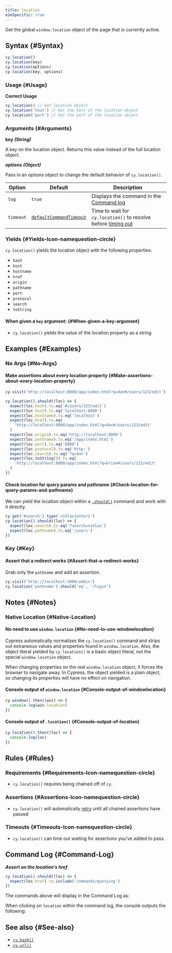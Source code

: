 ```yaml
---
title: location
e2eSpecific: true
---
```


Get the global `window.location` object of the page that is currently active.

## Syntax {#Syntax}

```javascript
cy.location()
cy.location(key)
cy.location(options)
cy.location(key, options)
```

### Usage {#Usage}

**<Icon name="check-circle" color="green" /> Correct Usage**

```javascript
cy.location() // Get location object
cy.location('host') // Get the host of the location object
cy.location('port') // Get the port of the location object
```

### Arguments {#Arguments}

**<Icon name="angle-right" /> key** **_(String)_**

A key on the location object. Returns this value instead of the full location
object.

**<Icon name="angle-right" /> options** **_(Object)_**

Pass in an options object to change the default behavior of `cy.location()`.

| Option    | Default                                                              | Description                                                                              |
| --------- | -------------------------------------------------------------------- | ---------------------------------------------------------------------------------------- |
| `log`     | `true`                                                               | Displays the command in the [Command log](/guides/core-concepts/cypress-app#Command-Log) |
| `timeout` | [`defaultCommandTimeout`](/guides/references/configuration#Timeouts) | Time to wait for `cy.location()` to resolve before [timing out](#Timeouts)               |

### Yields [<Icon name="question-circle"/>](/guides/core-concepts/introduction-to-cypress#Subject-Management) {#Yields-Icon-namequestion-circle}

`cy.location()` yields the location object with the following properties:

- `hash`
- `host`
- `hostname`
- `href`
- `origin`
- `pathname`
- `port`
- `protocol`
- `search`
- `toString`

#### When given a `key` argument: {#When-given-a-key-argument}

- `cy.location()` yields the value of the location property as a string

## Examples {#Examples}

### No Args {#No-Args}

#### Make assertions about every location property {#Make-assertions-about-every-location-property}

```javascript
cy.visit('http://localhost:8000/app/index.html?q=dan#/users/123/edit')

cy.location().should((loc) => {
  expect(loc.hash).to.eq('#/users/123/edit')
  expect(loc.host).to.eq('localhost:8000')
  expect(loc.hostname).to.eq('localhost')
  expect(loc.href).to.eq(
    'http://localhost:8000/app/index.html?q=dan#/users/123/edit'
  )
  expect(loc.origin).to.eq('http://localhost:8000')
  expect(loc.pathname).to.eq('/app/index.html')
  expect(loc.port).to.eq('8000')
  expect(loc.protocol).to.eq('http:')
  expect(loc.search).to.eq('?q=dan')
  expect(loc.toString()).to.eq(
    'http://localhost:8000/app/index.html?q=brian#/users/123/edit'
  )
})
```

#### Check location for query params and pathname {#Check-location-for-query-params-and-pathname}

We can yield the location object within a [`.should()`](/api/commands/should)
command and work with it directly.

```javascript
cy.get('#search').type('niklas{enter}')
cy.location().should((loc) => {
  expect(loc.search).to.eq('?search=niklas')
  expect(loc.pathname).to.eq('/users')
})
```

### Key {#Key}

#### Assert that a redirect works {#Assert-that-a-redirect-works}

Grab only the `pathname` and add an assertion.

```javascript
cy.visit('http://localhost:3000/admin')
cy.location('pathname').should('eq', '/login')
```

## Notes {#Notes}

### Native Location {#Native-Location}

#### No need to use `window.location` {#No-need-to-use-windowlocation}

Cypress automatically normalizes the `cy.location()` command and strips out
extraneous values and properties found in `window.location`. Also, the object
literal yielded by `cy.location()` is a basic object literal, not the special
`window.location` object.

When changing properties on the real `window.location` object, it forces the
browser to navigate away. In Cypress, the object yielded is a plain object, so
changing its properties will have no effect on navigation.

#### Console output of `window.location` {#Console-output-of-windowlocation}

```javascript
cy.window().then((win) => {
  console.log(win.location)
})
```

<DocsImage src="/img/api/location/window-location-object-printed-in-console-log.png" alt="Console.log of window.location" ></DocsImage>

#### Console output of `.location()` {#Console-output-of-location}

```javascript
cy.location().then((loc) => {
  console.log(loc)
})
```

<DocsImage src="/img/api/location/special-cypress-location-object-logged-in-console-output.png" alt="Console Log of Cypress location command" ></DocsImage>

## Rules {#Rules}

### Requirements [<Icon name="question-circle"/>](/guides/core-concepts/introduction-to-cypress#Chains-of-Commands) {#Requirements-Icon-namequestion-circle}

- `cy.location()` requires being chained off of `cy`.

### Assertions [<Icon name="question-circle"/>](/guides/core-concepts/introduction-to-cypress#Assertions) {#Assertions-Icon-namequestion-circle}

- `cy.location()` will automatically
[retry](/guides/core-concepts/retry-ability) until all chained assertions have
passed

### Timeouts [<Icon name="question-circle"/>](/guides/core-concepts/introduction-to-cypress#Timeouts) {#Timeouts-Icon-namequestion-circle}

- `cy.location()` can time out waiting for assertions you've added to
pass.

## Command Log {#Command-Log}

**_Assert on the location's href_**

```javascript
cy.location().should((loc) => {
  expect(loc.href).to.include('commands/querying')
})
```

The commands above will display in the Command Log as:

<DocsImage src="/img/api/location/make-assertion-about-location-url-in-tests.png" alt="Command Log of Cypress location command" ></DocsImage>

When clicking on `location` within the command log, the console outputs the
following:

<DocsImage src="/img/api/location/location-object-in-console-log.png" alt="Console Log of Cypress location command" ></DocsImage>

## See also {#See-also}

- [`cy.hash()`](/api/commands/hash)
- [`cy.url()`](/api/commands/url)
